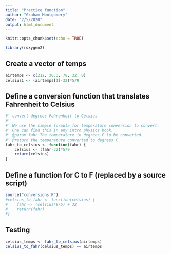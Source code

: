 ```yaml
---
title: "Practice function"
author: "Graham Montgomery"
date: "2/5/2020"
output: html_document
---
```


```r
knitr::opts_chunk$set(echo = TRUE)
```

```r
library(roxygen2)
```

## Create a vector of temps
```r
airtemps <- c(212, 30.3, 78, 32, 0)
celsius1 <- (airtemps[1]-32)*5/9
```

## Define a conversion function that translates Fahrenheit to Celsius
```r
#' convert degrees Fahrenheit to Celsius
#'
#' We use the simple formula for temperature conversion to convert.
#' One can find this in any intro physics book.
#' @param fahr The temperature in degrees F to be converted.
#' @return the temperature converted to degrees C.
fahr_to_celsius <- function(fahr) {
    celsius <- (fahr-32)*5/9
    return(celsius)
}
```

## Define a function for C to F (replaced by a source script)
```r
source("conversions.R")
#celsius_to_fahr <- function(celsius) {
#    fahr <- (celsius*9/5) + 32 
#    return(fahr)
#}
```

## Testing
```r
celsius_temps <- fahr_to_celsius(airtemps)
celsius_to_fahr(celsius_temps) == airtemps
```


